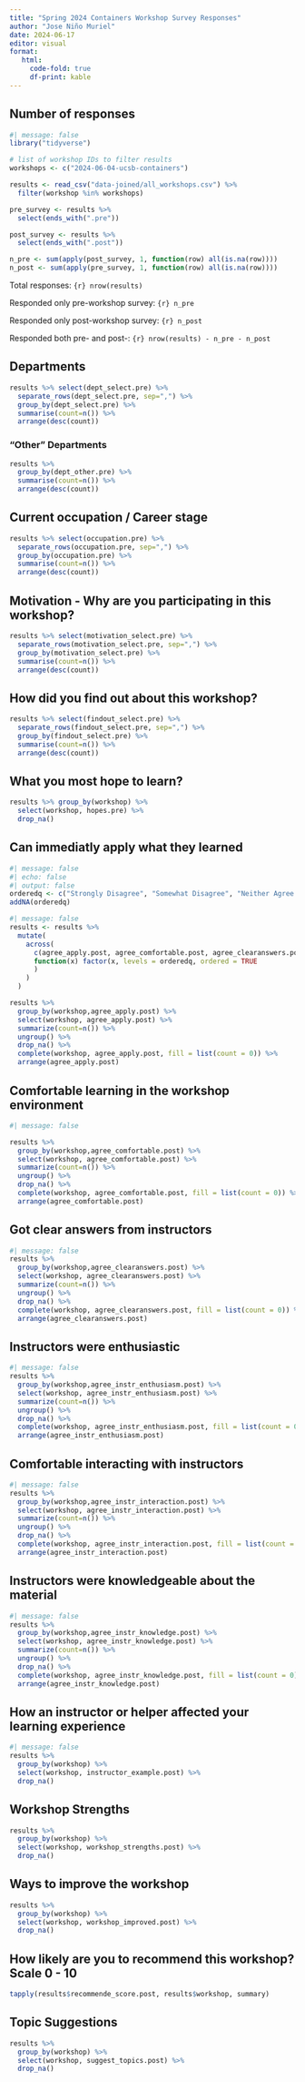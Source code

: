 ```yaml
---
title: "Spring 2024 Containers Workshop Survey Responses"
author: "Jose Niño Muriel"
date: 2024-06-17
editor: visual
format: 
   html:
     code-fold: true
     df-print: kable
---
```


## Number of responses
```r
#| message: false
library("tidyverse")

# list of workshop IDs to filter results
workshops <- c("2024-06-04-ucsb-containers")

results <- read_csv("data-joined/all_workshops.csv") %>% 
  filter(workshop %in% workshops)

pre_survey <- results %>%
  select(ends_with(".pre"))

post_survey <- results %>%
  select(ends_with(".post"))

n_pre <- sum(apply(post_survey, 1, function(row) all(is.na(row))))
n_post <- sum(apply(pre_survey, 1, function(row) all(is.na(row))))

```

Total responses: `{r} nrow(results)`

Responded only pre-workshop survey: `{r} n_pre`

Responded only post-workshop survey: `{r} n_post`

Responded both pre- and post-: `{r} nrow(results) - n_pre - n_post`

## Departments

```r
results %>% select(dept_select.pre) %>% 
  separate_rows(dept_select.pre, sep=",") %>% 
  group_by(dept_select.pre) %>%
  summarise(count=n()) %>%
  arrange(desc(count))
```

### "Other" Departments

```r
results %>% 
  group_by(dept_other.pre) %>% 
  summarise(count=n()) %>%
  arrange(desc(count))
```

## Current occupation / Career stage

```r
results %>% select(occupation.pre) %>% 
  separate_rows(occupation.pre, sep=",") %>% 
  group_by(occupation.pre) %>%
  summarise(count=n()) %>%
  arrange(desc(count))
```

## Motivation - Why are you participating in this workshop?

```r
results %>% select(motivation_select.pre) %>% 
  separate_rows(motivation_select.pre, sep=",") %>% 
  group_by(motivation_select.pre) %>%
  summarise(count=n()) %>%
  arrange(desc(count))
```

## How did you find out about this workshop?

```r
results %>% select(findout_select.pre) %>% 
  separate_rows(findout_select.pre, sep=",") %>% 
  group_by(findout_select.pre) %>%
  summarise(count=n()) %>%
  arrange(desc(count))
```

## What you most hope to learn?

```r
results %>% group_by(workshop) %>% 
  select(workshop, hopes.pre) %>% 
  drop_na()
```

## Can immediatly apply what they learned

```r
#| message: false
#| echo: false
#| output: false
orderedq <- c("Strongly Disagree", "Somewhat Disagree", "Neither Agree or Disagree","Somewhat Agree", "Strongly Agree")
addNA(orderedq)
```
```r
#| message: false
results <- results %>%
  mutate(
    across(
      c(agree_apply.post, agree_comfortable.post, agree_clearanswers.post, agree_instr_enthusiasm.post, agree_instr_interaction.post, agree_instr_knowledge.post),
      function(x) factor(x, levels = orderedq, ordered = TRUE
      )
    )
  )

results %>% 
  group_by(workshop,agree_apply.post) %>% 
  select(workshop, agree_apply.post) %>% 
  summarize(count=n()) %>%
  ungroup() %>%
  drop_na() %>%
  complete(workshop, agree_apply.post, fill = list(count = 0)) %>%
  arrange(agree_apply.post)
```

## Comfortable learning in the workshop environment

```r
#| message: false

results %>% 
  group_by(workshop,agree_comfortable.post) %>% 
  select(workshop, agree_comfortable.post) %>% 
  summarize(count=n()) %>%
  ungroup() %>%
  drop_na() %>%
  complete(workshop, agree_comfortable.post, fill = list(count = 0)) %>%
  arrange(agree_comfortable.post)
```

## Got clear answers from instructors

```r
#| message: false
results %>% 
  group_by(workshop,agree_clearanswers.post) %>% 
  select(workshop, agree_clearanswers.post) %>% 
  summarize(count=n()) %>%
  ungroup() %>%
  drop_na() %>%
  complete(workshop, agree_clearanswers.post, fill = list(count = 0)) %>%
  arrange(agree_clearanswers.post)
```

## Instructors were enthusiastic

```r
#| message: false
results %>% 
  group_by(workshop,agree_instr_enthusiasm.post) %>% 
  select(workshop, agree_instr_enthusiasm.post) %>% 
  summarize(count=n()) %>%
  ungroup() %>%
  drop_na() %>%
  complete(workshop, agree_instr_enthusiasm.post, fill = list(count = 0)) %>%
  arrange(agree_instr_enthusiasm.post)
```

## Comfortable interacting with instructors

```r
#| message: false
results %>% 
  group_by(workshop,agree_instr_interaction.post) %>% 
  select(workshop, agree_instr_interaction.post) %>% 
  summarize(count=n()) %>%
  ungroup() %>%
  drop_na() %>%
  complete(workshop, agree_instr_interaction.post, fill = list(count = 0)) %>%
  arrange(agree_instr_interaction.post)
```

## Instructors were knowledgeable about the material

```r
#| message: false
results %>% 
  group_by(workshop,agree_instr_knowledge.post) %>% 
  select(workshop, agree_instr_knowledge.post) %>% 
  summarize(count=n()) %>%
  ungroup() %>%
  drop_na() %>%
  complete(workshop, agree_instr_knowledge.post, fill = list(count = 0)) %>%
  arrange(agree_instr_knowledge.post)
```

## How an instructor or helper affected your learning experience

```r
#| message: false
results %>% 
  group_by(workshop) %>% 
  select(workshop, instructor_example.post) %>%
  drop_na()
```

## Workshop Strengths

```r
results %>% 
  group_by(workshop) %>% 
  select(workshop, workshop_strengths.post) %>% 
  drop_na()
```

## Ways to improve the workshop

```r
results %>% 
  group_by(workshop) %>% 
  select(workshop, workshop_improved.post) %>% 
  drop_na()
```


## How likely are you to recommend this workshop? Scale 0 - 10
```r
tapply(results$recommende_score.post, results$workshop, summary)
```



## Topic Suggestions

```r
results %>% 
  group_by(workshop) %>% 
  select(workshop, suggest_topics.post) %>% 
  drop_na()
```
